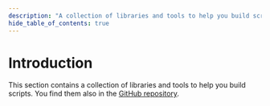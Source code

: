 ```yaml
---
description: "A collection of libraries and tools to help you build scripts."
hide_table_of_contents: true
---
```


# Introduction

This section contains a collection of libraries and tools to help you build scripts.
You find them also in the [GitHub repository](https://github.com/arg-sh/argsh/main/libraries).